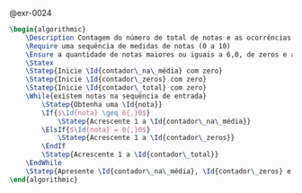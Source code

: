 <!-- Contagem de notas nulas e >= 6 -->
::: {#sol-0024}
@exr-0024

```latex {.pseudocode}
\begin{algorithmic}
    \Description Contagem do número de total de notas e as ocorrências notas maiores ou iguais a 6,0 e de notas 0,0
    \Require uma sequência de medidas de notas (0 a 10)
    \Ensure a quantidade de notas maiores ou iguais a 6,0, de zeros e a quantidade total
    \Statex
    \Statep{Inicie \Id{contador\_na\_média} com zero}
    \Statep{Inicie \Id{contador\_zeros} com zero}
    \Statep{Inicie \Id{contador\_total} com zero}
    \While{existem notas na sequência de entrada}
        \Statep{Obtenha uma \Id{nota}}
        \If{$\Id{nota} \geq 6{,}0$}
            \Statep{Acrescente 1 a \Id{contador\_na\_média}}
        \ElsIf{$\Id{nota} = 0{,}0$}
            \Statep{Acrescente 1 a \Id{contador\_zeros}}
        \EndIf
        \Statep{Acrescente 1 a \Id{contador\_total}}
    \EndWhile
    \Statep{Apresente \Id{contador\_na\_média}, \Id{contador\_zeros} e \Id{contador\_total}}
\end{algorithmic}
```
:::


